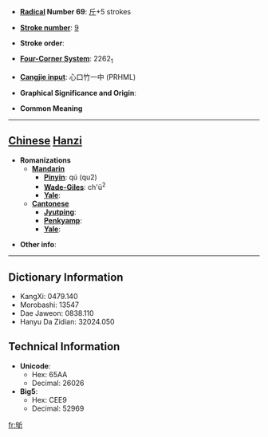 * '''[[Wiktionary:Chinese radical index| Radical]] Number 69''': [[Wiktionary:Chinese radical index 斤|斤]]+5 strokes

* '''[[Wiktionary:Chinese total strokes index|Stroke number]]''': [[Wiktionary:Chinese total strokes index 9|9]]

* '''Stroke order''': 

* '''[[Wiktionary:Chinese four corner index|Four-Corner System]]''': 2262<sub>1</sub>

* '''[[Wiktionary:Chinese Cangjie index|Cangjie input]]''': 心口竹一中 (PRHML)

* '''Graphical Significance and Origin''': 

* '''Common Meaning'''

----

== [[Chinese]] [[Hanzi]] ==

* '''Romanizations'''
** '''[[Mandarin]]'''
*** '''[[Pinyin]]''': qú (qu2)
*** '''[[Wade-Giles]]''': ch'ü<sup>2</sup>
*** '''[[Yale]]''': 
** '''[[Cantonese]]'''
*** '''[[Jyutping]]''':
*** '''[[Penkyamp]]''': 
*** '''[[Yale]]''': 

* '''Other info''': 

----

== Dictionary Information ==

* KangXi: 0479.140
* Morobashi: 13547
* Dae Jaweon: 0838.110
* Hanyu Da Zidian: 32024.050

== Technical Information ==

* '''Unicode''':
** Hex: 65AA
** Decimal: 26026
* '''Big5''':
** Hex: CEE9
** Decimal: 52969

[[fr:斪]]